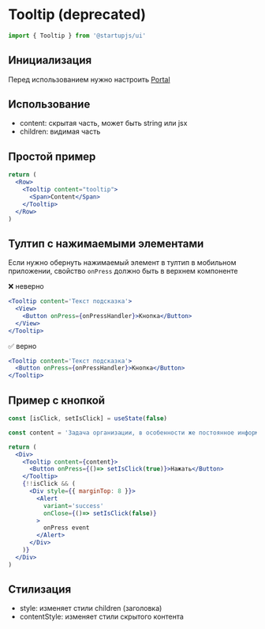 
# Tooltip (deprecated)

```jsx
import { Tooltip } from '@startupjs/ui'
```

## Инициализация

Перед использованием нужно настроить [Portal](/docs/components/Portal)

## Использование

- content: скрытая часть, может быть string или jsx
- children: видимая часть

## Простой пример

```jsx example
return (
  <Row>
    <Tooltip content="tooltip">
      <Span>Content</Span>
    </Tooltip>
  </Row>
)
```

## Тултип с нажимаемыми элементами

Если нужно обернуть нажимаемый элемент в тултип в мобильном приложении, свойство `onPress` должно быть в верхнем компоненте

❌ неверно

```jsx
<Tooltip content='Текст подсказка'>
  <View>
    <Button onPress={onPressHandler}>Кнопка</Button>
  </View>
</Tooltip>
```

✅ верно

```jsx
<Tooltip content='Текст подсказка'>
  <Button onPress={onPressHandler}>Кнопка</Button>
</Tooltip>
```

## Пример с кнопкой

```jsx example
const [isClick, setIsClick] = useState(false)

const content = 'Задача организации, в особенности же постоянное информационно-пропагандистское обеспечение нашей деятельности требуют определения и уточнения новых предложений'

return (
  <Div>
    <Tooltip content={content}>
      <Button onPress={()=> setIsClick(true)}>Нажать</Button>
    </Tooltip>
    {!!isClick && (
      <Div style={{ marginTop: 8 }}>
        <Alert
          variant='success'
          onClose={()=> setIsClick(false)}
        >
          onPress event
        </Alert>
      </Div>
    )}
  </Div>
)
```

## Стилизация

- style: изменяет стили children (заголовка)
- contentStyle: изменяет стили скрытого контента
